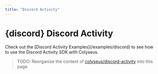 ```yaml
---
title: "Discord Activity"
---
```


# {discord} Discord Activity

<Callout type="info">
    Check out the [Discord Activity Examples](/examples/discord) to see how to use the Discord Activity SDK with Colyseus.
</Callout>

> TODO: Reorganize the content of [colyseus/discord-activity](https://github.com/colyseus/discord-activity/blob/main/README.md) into this page.
